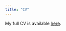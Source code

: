 ```yaml
---
title: "CV"
---
```

My full CV is available [here](https://drive.google.com/file/d/1JC8mqR7Y8RjB5eP8YCSQPowj6G4UNoyX/view?usp=sharing).
